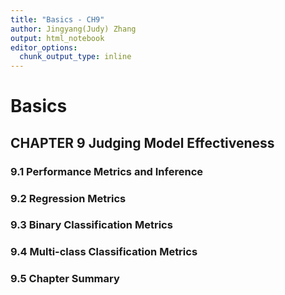 ```yaml
---
title: "Basics - CH9"
author: Jingyang(Judy) Zhang
output: html_notebook
editor_options: 
  chunk_output_type: inline
---
```


# Basics
## CHAPTER 9 Judging Model Effectiveness

### 9.1 Performance Metrics and Inference

### 9.2 Regression Metrics

### 9.3 Binary Classification Metrics

### 9.4 Multi-class Classification Metrics

### 9.5 Chapter Summary